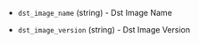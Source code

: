 <!-- Code generated from the comments of the AlicloudImageConfig struct in builder/ecs/image_config.go; DO NOT EDIT MANUALLY -->

- `dst_image_name` (string) - Dst Image Name

- `dst_image_version` (string) - Dst Image Version

<!-- End of code generated from the comments of the AlicloudImageConfig struct in builder/ecs/image_config.go; -->
